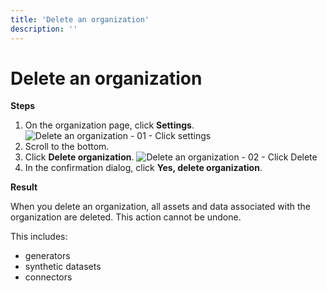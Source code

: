 ```yaml
---
title: 'Delete an organization'
description: ''
---
```



# Delete an organization


**Steps**

1. On the organization page, click **Settings**.
    <Image 
        src="/docs/docimages/organizations/delete-01-click-settings.webp"
        alt="Delete an organization - 01 - Click settings"
        width={700}
        height={300}
    />
2. Scroll to the bottom.
3. Click **Delete organization**.
    <Image 
        src="/docs/docimages/organizations/delete-02-click-delete.webp"
        alt="Delete an organization - 02 - Click Delete"
        width={700}
        height={300}
    />
4. In the confirmation dialog, click **Yes, delete organization**.

**Result**

When you delete an organization, all assets and data associated with the organization are deleted. This action cannot be undone.

This includes:

* generators
* synthetic datasets
* connectors